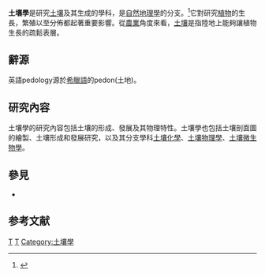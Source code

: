 '''土壤學'''是研究[[土壤|土壤]]及其生成的學科，是[[自然地理學|自然地理學]]的分支。<ref name=A>{{cite book|author=大衛‧克里斯托|title=劍橋百科全書|publisher=貓頭鷹出版社|isbn=9789579684026}}</ref>它對研究[[植物|植物]]的生長，繁殖以至分佈都起著重要影響。從[[農業|農業]]角度來看，[[土壤|土壤]]是指陸地上能夠讓植物生長的疏鬆表層。

==辭源==
英語pedology源於[[希臘語|希臘語]]的pedon(土地)。{{R|A}}

==研究內容==
土壤學的研究內容包括土壤的形成、發展及其物理特性。土壤學也包括土壤剖面圖的繪製、土壤形成和發展研究，以及其分支學科[[土壤化學|土壤化學]]、[[土壤物理學|土壤物理學]]、[[土壤微生物學|土壤微生物學]]。{{R|A}}

==參見==
*{{link-en|土壤相關條目索引|Index of soil-related articles}}

==参考文献==
{{reflist}}

{{nature-stub}}
{{Geography topics}}
{{自然地理學主題}}

{{土壤科學}}

[[Category:农学|T]]
[[Category:地球科学|T]]
[[Category:土壤學|Category:土壤學]]
